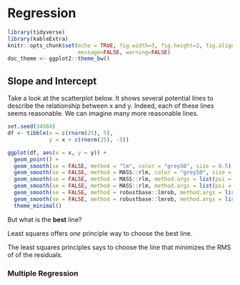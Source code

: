 
# Regression

```r
library(tidyverse)
library(kableExtra)
knitr::opts_chunk$set(echo = TRUE, fig.width=3, fig.height=2, fig.align = "center",
                      message=FALSE, warning=FALSE)
doc_theme <- ggplot2::theme_bw()
```

## Slope and Intercept

Take a look at the scatterplot below. It shows several potential lines to describe the relationship between x and y. Indeed, each of these lines seems reasonable. We can imagine many more reasonable lines.

```r
set.seed(34984)
df <- tibble(x = c(rnorm(25), 5), 
             y = x + c(rnorm(25), -5))

ggplot(df, aes(x = x, y = y)) + 
  geom_point() + 
  geom_smooth(se = FALSE, method = "lm", color = "grey50", size = 0.5) + 
  geom_smooth(se = FALSE, method = MASS::rlm, color = "grey50", size = 0.5) + 
  geom_smooth(se = FALSE, method = MASS::rlm, method.args = list(psi = MASS::psi.hampel), color = "grey50", size = 0.5) + 
  geom_smooth(se = FALSE, method = MASS::rlm, method.args = list(psi = MASS::psi.bisquare), color = "grey50", size = 0.5) + 
  geom_smooth(se = FALSE, method = robustbase::lmrob, method.args = list(), color = "grey50", size = 0.5) + 
  geom_smooth(se = FALSE, method = robustbase::lmrob, method.args = list(method = "D"), color = "grey50", size = 0.5) + 
  theme_minimal()
```

But what is the **best** line? 

Least squares offers *one* principle way to choose the best line.

The least squares principles says to choose the line that minimizes the RMS of of the residuals.

### Multiple Regression

